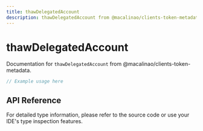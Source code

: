 ```yaml
---
title: thawDelegatedAccount
description: thawDelegatedAccount from @macalinao/clients-token-metadata
---
```


# thawDelegatedAccount

Documentation for `thawDelegatedAccount` from @macalinao/clients-token-metadata.

```typescript
// Example usage here
```

## API Reference

For detailed type information, please refer to the source code or use your IDE's type inspection features.
